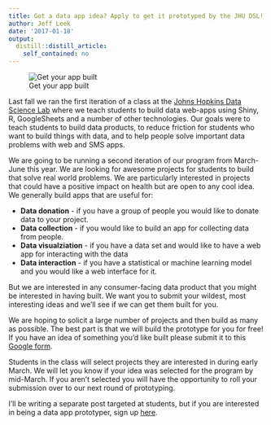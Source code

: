 ```yaml
---
title: Got a data app idea? Apply to get it prototyped by the JHU DSL!
author: Jeff Leek
date: '2017-01-18'
output:
  distill::distill_article:
    self_contained: no
---
```



![Get your app built](https://raw.githubusercontent.com/simplystats/simplystats.github.io/master/_images/papr.png)

Last fall we ran the first iteration of a class at the [Johns Hopkins Data Science Lab](http://jhudatascience.org/) where we teach students to build data web-apps using Shiny, R, GoogleSheets and a number of other technologies. Our goals were to teach students to build data products, to reduce friction for students who want to build things with data, and to help people solve important data problems with web and SMS apps. 

We are going to be running a second iteration of our program from March-June this year. We are looking for awesome projects for students to build that solve real world problems. We are particularly interested in projects that could have a positive impact on health but are open to any cool idea. We generally build apps that are useful for:

* __Data donation__ - if you have a group of people you would like to donate data to your project.
* __Data collection__ - if you would like to build an app for collecting data from people.
* __Data visualziation__ - if you have a data set and would like to have a web app for interacting with the data
* __Data interaction__ - if you have a statistical or machine learning model and you would like a web interface for it.

But we are interested in any consumer-facing data product that you might be interested in having built. We want you to submit your wildest, most interesting ideas and we’ll see if we can get them built for you.

We are hoping to solicit a large number of projects and then build as many as possible. The best part is that we will build the prototype for you for free! If you have an idea of something you'd like built please submit it to this [Google form](https://docs.google.com/forms/d/1UPl7h8_SLw4zNFl_I9li_8GN14gyAEtPHtwO8fJ232E/edit?usp=forms_home&ths=true). 

Students in the class will select projects they are interested in during early March. We will let you know if your idea was selected for the program by mid-March. If you aren't selected you will have the opportunity to roll your submission over to our next round of prototyping.  

I'll be writing a separate post targeted at students, but if you are interested in being a data app prototyper, sign up [here](http://jhudatascience.org/prototyping_students.html).
